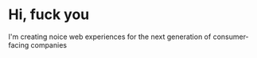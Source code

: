 # Hi, fuck you

I'm creating noice web experiences for the next generation of consumer-facing companies
